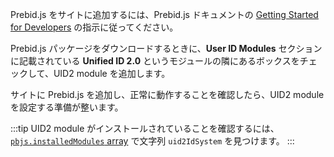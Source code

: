 <!-- GWH "Add Prebid.js to Your Site" section is identical for integration-prebid-client-side.md, integration-prebid-server-side.md -->

Prebid.js をサイトに追加するには、Prebid.js ドキュメントの [Getting Started for Developers](https://docs.prebid.org/dev-docs/getting-started.html) の指示に従ってください。

Prebid.js パッケージをダウンロードするときに、**User ID Modules** セクションに記載されている **Unified ID 2.0** というモジュールの隣にあるボックスをチェックして、UID2 module を追加します。

サイトに Prebid.js を追加し、正常に動作することを確認したら、UID2 module を設定する準備が整います。

:::tip
UID2 module がインストールされていることを確認するには、[`pbjs.installedModules` array](https://docs.prebid.org/dev-docs/publisher-api-reference/installedModules.html) で文字列 `uid2IdSystem` を見つけます。
:::
